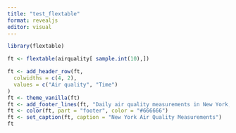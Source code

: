 ```yaml
---
title: "test_flextable"
format: revealjs
editor: visual
---
```


```r
library(flextable)
```

```r
ft <- flextable(airquality[ sample.int(10),])
```

```r

ft <- add_header_row(ft,
  colwidths = c(4, 2),
  values = c("Air quality", "Time")
)
ft <- theme_vanilla(ft)
ft <- add_footer_lines(ft, "Daily air quality measurements in New York, May to September 1973.")
ft <- color(ft, part = "footer", color = "#666666")
ft <- set_caption(ft, caption = "New York Air Quality Measurements")
ft

```
